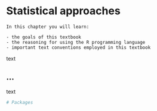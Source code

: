 # Statistical approaches

```block
In this chapter you will learn:

- the goals of this textbook
- the reasoning for using the R programming language
- important text conventions employed in this textbook
```

text

## ...

text 

```r
# Packages
```
